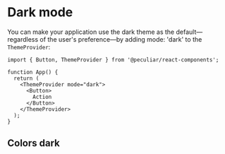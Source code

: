 
<Meta title="Customization/Dark mode" />

# Dark mode

You can make your application use the dark theme as the default—regardless of the user's preference—by adding mode: 'dark' to the `ThemeProvider`:

```tsx
import { Button, ThemeProvider } from '@peculiar/react-components';

function App() {
  return (
    <ThemeProvider mode="dark">
      <Button>
        Action
      </Button>
    </ThemeProvider>
  );
}
```

## Colors dark

<ColorItemExample
  title="Primary"
  colors={colors.primaryDark}
/>
<ColorItemExample
  title="Secondary"
  colors={colors.secondaryDark}
/>
<ColorItemExample
  title="Wrong"
  colors={colors.wrongDark}
/>
<ColorItemExample
  title="Attention"
  colors={colors.attentionDark}
/>
<ColorItemExample
  title="Success"
  colors={colors.successDark}
/>
<ColorItemExample
  title="Grayscale"
  colors={colors.grayscaleDark}
/>
<ColorItemExample
  title="Additional"
  colors={colors.additionalDark}
/>
